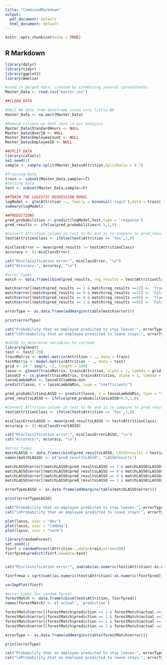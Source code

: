 ---
title: "CombinedMarkdown"
output:
  pdf_document: default
  html_document: default
---

```{r setup, include=FALSE}
knitr::opts_chunk$set(echo = TRUE)
```

## R Markdown

```{r}    
library(dplyr)
library(tidyr)
library(ggplot2)
library(Amelia)
```

```{r}
#read in merged data, created by conmbining several spreadsheets
Master_Data <- read.csv("master.csv")
```

```{r}
##CLEAN DATA

#Omit NA data from dataframe since very little NA
Master_Data <- na.omit(Master_Data)

#Remove columns we dont need in our analysis
Master_Data$StandardHours <- NULL
Master_Data$Over18 <- NULL
Master_Data$EmployeeCount <- NULL
Master_Data$EmployeeID <- NULL
```

```{r}
##SPLIT DATA
library(caTools)
set.seed(1)
sample <- sample.split(Master_Data$Attrition,SplitRatio = 0.7)

#Training Data
train <- subset(Master_Data,sample==T)
#Testing Data
test <- subset(Master_Data,sample==F)
```

```{r}
##TRAIN THE LOGISTIC REGRESSION MODEL
logModel <- glm(Attrition ~., family = binomial('logit'),data = train)
summary(logModel)
```

```{r}
##PREDICTIONS
pred_probabilities <- predict(logModel,test,type = 'response')
pred_results <- ifelse(pred_probabilities>0.5,1,0)

#Convert Attrition column in test to 0s and 1s to compare to pred_results
test$AttritionClass <- ifelse(test$Attrition == 'Yes',1,0)

misClassError <- mean(pred_results != test$AttritionClass)
accuracy <- (1-misClassError)

cat("Misclassification error:", misClassError, "\n")
cat("Accuracy:", accuracy, "\n")
```

```{r}
#error types
match <- data.frame(cbind(pred_results, reg_results = test$AttritionClass))

match$error[(match$pred_results == 1 & match$reg_results ==1)] <- 'True positive'
match$error[(match$pred_results == 0 & match$reg_results ==1)] <- 'False negative'
match$error[(match$pred_results == 0 & match$reg_results ==0)] <- 'True negative'
match$error[(match$pred_results == 1 & match$reg_results ==0)] <- 'False positive'

errorType <- as.data.frame(addmargins(table(match$error)))

print(errorType)

cat("Probability that an employee predicted to stay leaves:", errorType[1, 2]/(errorType[1, 2] + errorType[3, 2]))
cat("\nProbability that an employee predicted to leave stays:", errorType[2, 2]/(errorType[2, 2] + errorType[4, 2]))
```

```{r}
#LASSO to determine variables to include
library(glmnet)
test <- test[-29]
trainMatrix <- model.matrix(Attrition ~ ., data = train)
testMatrix <- model.matrix(Attrition ~ ., data = test)
grid <- 10 ^ seq(4, -2, length = 100)
lasso <- glmnet(trainMatrix, train$Attrition, alpha = 1, lambda = grid, thresh = 1e-12, family = "binomial")
lassoCV <- cv.glmnet(trainMatrix, train$Attrition, alpha = 1, lambda = grid, thresh = 1e-12, family = "binomial")
lassoLambdaMin <- lassoCV$lambda.min
predict(lasso, s = lassoLambdaMin, type = "coefficients")
```

```{r}
pred_probabilitiesLASSO <- predict(lasso, s = lassoLambdaMin, type = "response", newx = testMatrix)
pred_resultsLASSO <- ifelse(pred_probabilitiesLASSO>0.5,1,0)

#Convert Attrition column in test to 0s and 1s to compare to pred_results
test$AttritionClass <- ifelse(test$Attrition == 'Yes',1,0)

misClassErrorLASSO <- mean(pred_resultsLASSO != test$AttritionClass)
accuracy <- (1-misClassErrorLASSO)

cat("Misclassification error:", misClassErrorLASSO, "\n")
cat("Accuracy:", accuracy, "\n")
```

```{r}
#error types
matchLASSO <- data.frame(cbind(pred_resultsLASSO, LASSOresults = test$AttritionClass))
names(matchLASSO) <- c("pred_resultsLASSO", "LASSOresults")

matchLASSO$error[(matchLASSO$pred_resultsLASSO == 1 & matchLASSO$LASSOresults ==1)] <- 'True positive'
matchLASSO$error[(matchLASSO$pred_resultsLASSO == 0 & matchLASSO$LASSOresults ==1)] <- 'False negative'
matchLASSO$error[(matchLASSO$pred_resultsLASSO == 0 & matchLASSO$LASSOresults ==0)] <- 'True negative'
matchLASSO$error[(matchLASSO$pred_resultsLASSO == 1 & matchLASSO$LASSOresults ==0)] <- 'False positive'

errorTypeLASSO <- as.data.frame(addmargins(table(matchLASSO$error)))

print(errorTypeLASSO)

cat("Probability that an employee predicted to stay leaves:", errorTypeLASSO[1, 2]/(errorTypeLASSO[1, 2] + errorTypeLASSO[3, 2]))
cat("\nProbability that an employee predicted to leave stays:", errorTypeLASSO[2, 2]/(errorTypeLASSO[2, 2] + errorTypeLASSO[4, 2]))
```


```{r}
plot(lasso, xvar = "dev")
plot(lasso, xvar = "lambda")
plot(lasso, xvar = "norm")
```


```{r}
library(randomForest)
set.seed(1)
finrf = randomForest(Attrition~.,data=train,ntree=500)
finrfpred=predict(finrf,newdata=test)


cat("Misclassification error:", sum(abs(as.numeric(test$Attrition)-as.numeric(finrfpred)))/nrow(test))

finrfrmse = sqrt(sum((as.numeric(test$Attrition)-as.numeric(finrfpred))^2)/nrow(test))

varImpPlot(finrf)
```

```{r}
#error types for random forest
forestMatch <- data.frame(cbind(test$Attrition, finrfpred))
names(forestMatch) <- c('actual', 'prediction')

forestMatch$error[(forestMatch$prediction == 2 & forestMatch$actual ==2)] <- 'True positive'
forestMatch$error[(forestMatch$prediction == 1 & forestMatch$actual ==2)] <- 'False negative'
forestMatch$error[(forestMatch$prediction == 1 & forestMatch$actual ==1)] <- 'True negative'
forestMatch$error[(forestMatch$prediction == 2 & forestMatch$actual ==1)] <- 'False positive'

errorType <- as.data.frame(addmargins(table(forestMatch$error)))

print(errorType)

cat("Probability that an employee predicted to stay leaves:", errorType[1, 2]/(errorType[1, 2] + errorType[3, 2]))
cat("\nProbability that an employee predicted to leave stays:", errorType[2, 2]/(errorType[2, 2] + errorType[4, 2]))
```
